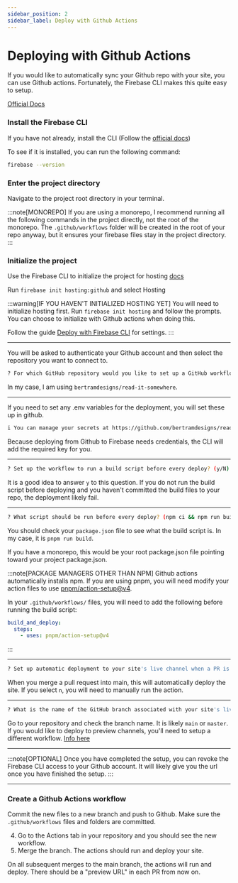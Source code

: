 ```yaml
---
sidebar_position: 2
sidebar_label: Deploy with Github Actions
---
```


# Deploying with Github Actions

If you would like to automatically sync your Github repo with your site, you can use Github actions. Fortunately, the Firebase CLI makes this quite easy to setup.

[Official Docs](https://firebase.google.com/docs/hosting/github-integration)

### Install the Firebase CLI

If you have not already, install the CLI (Follow the [official docs](https://firebase.google.com/docs/cli#install_the_firebase_cli))

To see if it is installed, you can run the following command:

```bash
firebase --version
```

### Enter the project directory

Navigate to the project root directory in your terminal.

:::note[MONOREPO]
If you are using a monorepo, I recommend running all the following commands in the project directly, not the root of the monorepo. The `.github/workflows` folder will be created in the root of your repo anyway, but it ensures your firebase files stay in the project directory.
:::

### Initialize the project

Use the Firebase CLI to initialize the project for hosting [docs](https://firebase.google.com/docs/cli#install_the_firebase_cli)

Run `firebase init hosting:github` and select Hosting

:::warning[IF YOU HAVEN'T INITIALIZED HOSTING YET]
You will need to initialize hosting first. Run `firebase init hosting` and follow the prompts. You can choose to initialize with Github actions when doing this.

Follow the guide [Deploy with Firebase CLI](deploy-with-firebase-cli.mdx) for settings.
:::

---

You will be asked to authenticate your Github account and then select the repository you want to connect to.

```bash
? For which GitHub repository would you like to set up a GitHub workflow? (format: user/repository)
```

In my case, I am using `bertramdesigns/read-it-somewhere`.

---

If you need to set any .env variables for the deployment, you will set these up in github.

```bash
i You can manage your secrets at https://github.com/bertramdesigns/read-it-somewhere/settings/secrets.
```

Because deploying from Github to Firebase needs credentials, the CLI will add the required key for you.

---

```bash
? Set up the workflow to run a build script before every deploy? (y/N)
```

It is a good idea to answer `y` to this question. If you do not run the build script before deploying and you haven't committed the build files to your repo, the deployment likely fail.

---

```bash
? What script should be run before every deploy? (npm ci && npm run build)
```

You should check your `package.json` file to see what the build script is. In my case, it is `pnpm run build`.

If you have a monorepo, this would be your root package.json file pointing toward your project package.json.

:::note[PACKAGE MANAGERS OTHER THAN NPM]
Github actions automatically installs npm. If you are using pnpm, you will need modify your action files to use [pnpm/action-setup@v4](https://github.com/marketplace/actions/setup-pnpm).

In your `.github/workflows/` files, you will need to add the following before running the build script:

```yaml
build_and_deploy:
  steps:
    - uses: pnpm/action-setup@v4
```

:::

---

```bash
? Set up automatic deployment to your site's live channel when a PR is merged? (Y/n)
```

When you merge a pull request into main, this will automatically deploy the site. If you select `n`, you will need to manually run the action.

---

```bash
? What is the name of the GitHub branch associated with your site's live channel? (main)
```

Go to your repository and check the branch name. It is likely `main` or `master`. If you would like to deploy to preview channels, you'll need to setup a different workflow. [Info here](https://firebase.google.com/docs/hosting/manage-hosting-resources)

---

:::note[OPTIONAL]
Once you have completed the setup, you can revoke the Firebase CLI access to your Github account. It will likely give you the url once you have finished the setup.
:::

---

### Create a Github Actions workflow

Commit the new files to a new branch and push to Github. Make sure the `.github/workflows` files and folders are committed.

4. Go to the Actions tab in your repository and you should see the new workflow.
5. Merge the branch. The actions should run and deploy your site.

On all subsequent merges to the main branch, the actions will run and deploy. There should be a "preview URL" in each PR from now on.
